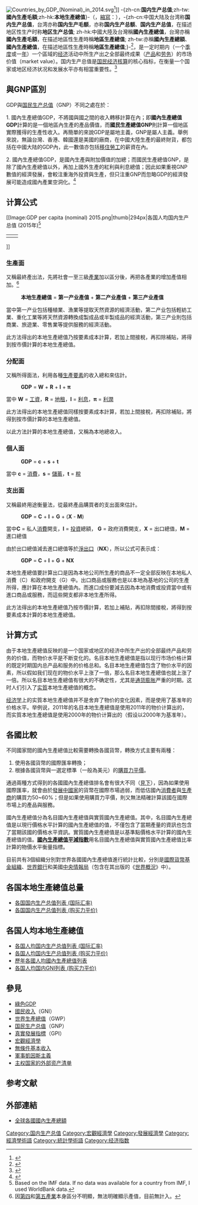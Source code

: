{{Redirect2|GDP|英文縮寫為GDP的化學物質|二磷酸鸟苷}}
{{NoteTA
|G1=Economics
|T=zh-hans:国内生产总值;zh-tw:國內生產毛額;zh-hk:本地生產總值
|1=zh-hans:国内生产总值;zh-tw:國內生產毛額;zh-hk:本地生產總值
|2=zh-tw:毛額; zh-cn:总值; zh-hk:總值
|3=zh-tw:水準; zh-cn:水平; zh-hk:水平
}}
{{多個問題|
{{cleanup-jargon|time=2019-06-16T11:09:08+00:00}}
{{expert|time=2019-06-16T11:09:08+00:00}}
{{Refimprove|time=2017-06-21T10:42:23+00:00}}
}}
[[File:Countries_by_GDP_(Nominal)_in_2014.svg|thumb]]<ref name="CIA">{{cite web|url=http://databank.worldbank.org/data/download/GDP.pdf|title=GDP (Official Exchange Rate)|publisher=[[World_Bank|World Bank]]|accessdate=2015-08-24|archive-date=2017-02-01|archive-url=https://web.archive.org/web/20170201165545/http://databank.worldbank.org/data/download/GDP.pdf|dead-url=no}}</ref>]]
{{Economics sidebar}}
-{zh-cn:'''国内生产总值''';zh-tw:'''國內生產毛額''';zh-hk:'''本地生產總值'''}-（{{lang-en|Gross Domestic Product}}，[[縮寫|縮寫]]：{{lang|en|'''GDP'''}}），-{zh-cn:中国大陆及台湾称'''国内生产总值'''，台湾亦称'''国内生产毛额'''，亦称'''国内生产总额'''、'''国内生产总值'''，在描述地区性生产时称'''地区生产总值'''; zh-hk:中國大陸及台灣稱'''國內生產總值'''，台灣亦稱'''國內生產毛額'''，在描述地區性生產時稱'''地區生產總值'''; zh-tw:亦稱'''國內生產總額'''、'''國內生產總值'''，在描述地區性生產時稱'''地區生產總值''';}-<ref>{{Cite web |url=http://terms.naer.edu.tw/detail/3649344/?index=1 |title=存档副本 |accessdate=2020-12-06 |archive-date=2021-01-16 |archive-url=https://web.archive.org/web/20210116005834/http://terms.naer.edu.tw/detail/3649344/?index=1 |dead-url=no }}</ref>，是一定时期内（一个[[季度|季度]]或一[[年|年]]）一个區域的[[经济|经济]]活动中所生产出之全部最终成果（[[产品|产品]]和[[劳务|劳务]]）的市场价值（market value）。国内生产总值是[[国民经济核算|国民经济核算]]的核心指标，在衡量一个国家或地区经济状况和发展水平亦有相當重要性。<ref>{{cite web | title = 中国国家统计局发布2012年国内生产总值初步核算情况的背景知识介绍 | url = http://www.gov.cn/gzdt/2013-01/19/content_2315891.htm | accessdate = 2013-02-03 | archive-date = 2013-01-25 | archive-url = https://web.archive.org/web/20130125060642/http://www.gov.cn/gzdt/2013-01/19/content_2315891.htm | dead-url = no }}</ref>

== 與GNP區別 ==
GDP與[[国民生产总值|国民生产总值]]（GNP）不同之處在於：

1.  國內生產總值GDP，不將國與國之間的收入轉移計算在內；即'''國內生產總值GDP'''計算的是一個地區內生產的產品價值，而'''國民生產總值GNP'''則計算一個地區實際獲得的生產性收入。再簡單的來說GDP是屬地主義，GNP是屬人主義。舉例來說，無論台灣、香港、韓國還是美國的廠商，在中國大陸生產的最終財貨，都包括在中國大陆的GDP內，此一數值亦包括[[移住勞工|移住勞工]]的薪資在內。

2.  國內生產總值GDP，是國內生產與附加價值的加總；而國民生產總值GNP，是除了國內生產總值以外，再加上國外生產的紅利與利息總值；因此如果重視GNP數值的經濟發展，會較注重海外投資與生產，但只注重GNP而忽略GDP的經濟發展可能造成國內產業空洞化。<ref name = "GDP vs GNP，馬英九怎麼選  日經中文網_2012">{{cite web | title = GDP vs GNP，馬英九怎麼選  日經中文網 | url = https://zh.cn.nikkei.com/columnviewpoint/column/1219-20120118.html?start=2 | publisher = 日本經濟新聞中文版 | language = zh-tw | date = 2012-01-18 | accessdate = 2018-09-06 | archive-date = 2018-09-06 | archive-url = https://web.archive.org/web/20180906124535/https://zh.cn.nikkei.com/columnviewpoint/column/1219-20120118.html?start=2 | dead-url = no }}</ref>

== 计算公式 ==
[[Image:GDP per capita (nominal) 2015.png|thumb|294px|各国人均国内生产总值 (2015年)<ref>Based on the IMF data. If no data was available for a country from IMF, I used WorldBank data.</ref>
{| width=100%
|-
| valign=top |
{{legend|#400000|> $64,000}}
{{legend|#a00000|$32,000 – 64,000}}
{{legend|#d00000|$16,000 – 32,000}}
{{legend|#fd2a00|$8,000 – 16,000}}
{{legend|#fe7733|$4,000 – 8,000}}
| valign=top |
{{legend|#fea933|$2,000 – 4,000}}
{{legend|#fed24c|$1,000 – 2,000}}
{{legend|#feff33|$500 – 1,000}}
{{legend|#ffffa6|< $500}}
{{legend|white|沒有數據}}
|}
]]
=== 生產面 ===
又稱最終產出法，先將社會一至三級[[產業|產業]]加以區分後，再把各產業的增加產值相加。<ref>因[[第四产业|第四]]和[[第五產業|第五產業]]本身區分不明顯，無法明確顯示產值，目前無計入。</ref>

:'''本地生產總值''' = '''第一产业產值''' + '''第二产业產值''' + '''第三产业產值'''

當中第一产业包括種植業、漁業等提取天然資源的經濟活動，第二产业包括輕紡工業、重化工業等將天然資源轉換成製成品或半製成品的經濟活動，第三产业則包括商業、旅遊業、零售業等提供服務的經濟活動。

此方法得出的本地生產總值乃按要素成本計算，若加上間接稅，再扣除補貼，將得到按市價計算的本地生產總值。

=== 分配面 ===
又稱所得面法，利用各種[[生產要素|生產要素]]的收入總和來估計。

:'''GDP''' = '''W''' + '''R''' + '''I''' + '''π'''

當中 '''W''' = [[工資|工資]]，'''R''' = [[地租|地租]]，'''I''' = [[利息|利息]]，'''π''' = [[利潤|利潤]]

此方法得出的本地生產總值同樣按要素成本計算，若加上間接稅，再扣除補貼，將得到按市價計算的本地生產總值。

以此方法計算的本地生產總值，又稱為本地總收入。
===個人面===
:'''GDP''' = '''c''' + '''s''' + '''t''' 

當中 '''c''' = [[消費|消費]]，'''s''' = [[儲蓄|儲蓄]]，'''t''' = [[稅|稅]]

=== 支出面 ===
又稱最終用途衡量法，從最終產品購買者的支出面來估計。

: '''GDP''' = '''C''' + '''I''' + '''G''' + ('''X''' - '''M''')

當中'''C''' = 私人[[消費|消費]]開支，'''I''' = [[投資|投資]]總額， '''G''' = 政府消費開支，'''X''' = 出口總值，'''M''' = 進口總值

由於出口總值減去進口總值等於[[淨出口|淨出口]]（'''NX'''），所以公式可表示成：

: '''GDP''' = '''C''' + '''I''' + '''G''' + '''NX'''

本地生產總值要計算出口是因為本地公司所生產的商品不一定全部反映在本地私人消費（C）和政府開支（G）中。出口商品或服務也是以本地為基地的公司的生產所得，應計算在本地生產總值內。而進口成份要減去因為本地消費或投資當中或有進口商品或服務，而這些開支都非本地生產所得。

此方法得出的本地生產總值乃按市價計算，若加上補貼，再扣除間接稅，將得到按要素成本計算的本地生產總值。

== 计算方式 ==
由于本地生產總值反映的是一个国家或地区的经济中所生产出的全部最终产品和劳务的价值，而物价水平是不断变化的。名目本地生產總值是指以现行市场价格计算的既定时期国内总产品和服务的价格总和。名目本地生產總值包含了物价水平的因素，所以假如我们现在的物价水平上涨了一倍，那么名目本地生產總值也就上涨了一倍。所以名目本地生產總值有很大的不确定性，尤其是[[通货膨胀|通货膨胀]]严重的时期。这时人们引入了[[实質|实質]]本地生產總值的概念。

[[经济学|经济学]]上的实質本地生產總值并不是舍弃了物价的变化因素，而是使用了基准年的价格水平。举例说，2011年的名目本地生產總值是使用2011年的物价计算出的，而实質本地生產總值是使用2000年的物价计算出的（假设以2000年为基准年）。

== 各國比較 ==
不同國家間的國內生產總值比較需要轉換各國貨幣，轉換方式主要有兩種：

# 使用各國貨幣的國際匯率轉換；
# 根據各國貨幣與一選定標準（一般為美元）的[[購買力平價|購買力平價]]。

通過兩種方式得到的各國國內生產總值排名會有很大不同（[[#國內生產總值排名|見下]]），因為如果使用國際匯率，就會由於[[發展中國家|發展中國家]]的貨幣在國際市場過弱，而低估國內[[消費者|消費者]]與[[生產商|生產商]]的購買力50~60%；但是如果使用購買力平價，則又無法精確計算該國在國際市場上的產品與服務。

國內生產總值分為名目國內生產總值與實質國內生產總值。其中，名目國內生產總值是以現行價格水平計算的國內生產總值的值，不僅包含了當期產量的資訊也包含了當期該國的價格水平資訊。實質國內生產總值是以基準點價格水平計算的國內生產總值的值。'''[[國內生產總值平減指數|國內生產總值平減指數]]'''用名目國內生產總值與實質國內生產總值比率計算的物價水平衡量指標。

目前共有3個組織分別對世界各國國內生產總值進行統計比較，分別是[[國際貨幣基金組織|國際貨幣基金組織]]、[[世界銀行|世界銀行]]和美國[[中央情報局|中央情報局]]（包含在其出版的《[[世界概況|世界概況]]》中）。

== 各国本地生產總值总量 ==
* [[各国国内生产总值列表_(国际汇率)|各国国内生产总值列表 (国际汇率)]]
* [[各国国内生产总值列表_(购买力平价)|各国国内生产总值列表 (购买力平价)]]

== 各国人均本地生產總值 ==
* [[各国人均国内生产总值列表_(国际汇率)|各国人均国内生产总值列表 (国际汇率)]]
* [[各国人均国内生产总值列表_(购买力平价)|各国人均国内生产总值列表 (购买力平价)]]
* [[歷年各國人均國內生產總值列表|歷年各國人均國內生產總值列表]]
* [[各国人均国内GNI列表_(购买力平价)|各国人均国内GNI列表 (购买力平价)]]

== 參見 ==
{{Portal|經濟學|Emblem-money.svg}}
* [[綠色GDP|綠色GDP]]
* [[國民收入|國民收入]]（GNI）
* [[世界生產總值|世界生產總值]]（GWP）
* [[国民生产总值|国民生产总值]]（GNP）
* [[真實發展指標|真實發展指標]]（GPI）
* [[宏觀經濟學|宏觀經濟學]]
* [[無條件基本收入|無條件基本收入]]
* [[軍事凱因斯主義|軍事凱因斯主義]]
* [[主权国家的外部资产清单|主权国家的外部资产清单]]

== 参考文献 ==
{{reflist}}

== 外部連結 ==
* [https://stock-ai.com/worldEconomic 全球各國國內生產總額] {{Wayback|url=https://stock-ai.com/worldEconomic |date=20160828092640 }} {{Wayback|url=https://stock-ai.com/worldEconomic |date=20160828092640 }}{{Wayback|url=https://stock-ai.com/worldEconomic {{Wayback|url=https://stock-ai.com/worldEconomic |date=20160828092640 }} {{Wayback|url=https://stock-ai.com/worldEconomic |date=20160828092640 }} {{Wayback|url=https://stock-ai.com/worldEconomic |date=20160828092640 }} {{Wayback|url=http://www.censtatd.gov.hk/hong_kong_statistics/key_economic_and_social_indicators/index_tc.jsp#gdp |date=20080916141031 }}
* [http://he.ce.cn/gd/201405/06/t20140506_1496389.shtml 多地启动新一轮引资上项目：GDP增速不及预期] {{Wayback|url=http://he.ce.cn/gd/201405/06/t20140506_1496389.shtml |date=20140808044858 }} {{Wayback|url=http://he.ce.cn/gd/201405/06/t20140506_1496389.shtml |date=20140808044858 }} {{Wayback|url=http://he.ce.cn/gd/201405/06/t20140506_1496389.shtml |date=20140808044858 }}{{Wayback|url=http://he.ce.cn/gd/201405/06/t20140506_1496389.shtml |date=20140808044858 }} 中国经济网 2014-07-31

{{-}}

{{国内生产总值列表}}
{{宏观经济学}}

{{Authority control}}
[[Category:国内生产总值|Category:国内生产总值]]
[[Category:宏觀經濟學|Category:宏觀經濟學]]
[[Category:發展經濟學|Category:發展經濟學]]
[[Category:經濟學術語|Category:經濟學術語]]
[[Category:統計學術語|Category:統計學術語]]
[[Category:经济指数|Category:经济指数]]